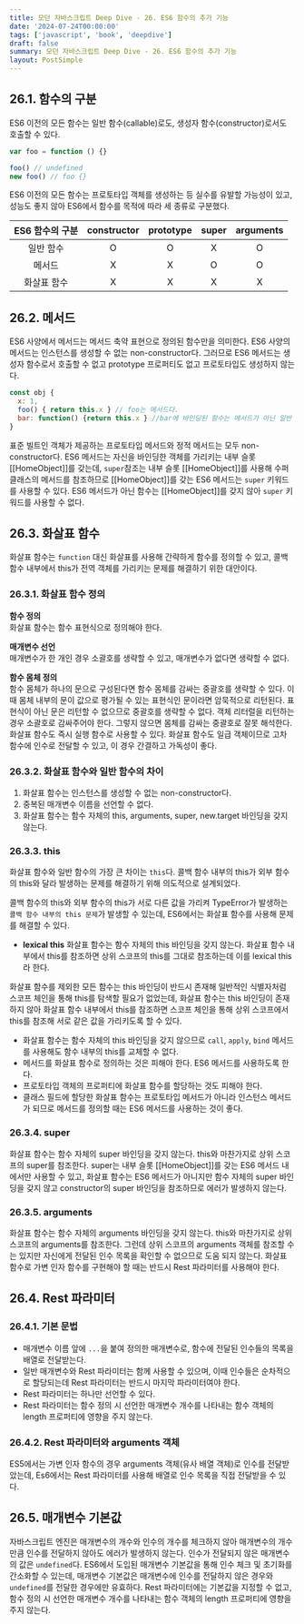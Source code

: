 ```yaml
---
title: 모던 자바스크립트 Deep Dive - 26. ES6 함수의 추가 기능
date: '2024-07-24T00:00:00'
tags: ['javascript', 'book', 'deepdive']
draft: false
summary: 모던 자바스크립트 Deep Dive - 26. ES6 함수의 추가 기능
layout: PostSimple
---
```


## 26.1. 함수의 구분

ES6 이전의 모든 함수는 일반 함수(callable)로도, 생성자 함수(constructor)로서도 호출할 수 있다.

```js
var foo = function () {}

foo() // undefined
new foo() // foo {}
```

ES6 이전의 모든 함수는 프로토타입 객체를 생성하는 등 실수를 유발할 가능성이 있고, 성능도 좋지 않아 ES6에서 함수를 목적에 따라 세 종류로 구분했다.

| ES6 함수의 구분 | constructor | prototype | super | arguments |
| :-------------: | :---------: | :-------: | :---: | :-------: |
|    일반 함수    |      O      |     O     |   X   |     O     |
|     메서드      |      X      |     X     |   O   |     O     |
|   화살표 함수   |      X      |     X     |   X   |     X     |

## 26.2. 메서드

ES6 사양에서 메서드는 메서드 축약 표현으로 정의된 함수만을 의미한다. ES6 사양의 메서드는 인스턴스를 생성할 수 없는 non-constructor다. 그러므로 ES6 메서드는 생성자 함수로서 호출할 수 없고 prototype 프로퍼티도 없고 프로토타입도 생성하지 않는다.

```js
const obj {
  x: 1,
  foo() { return this.x } // foo는 메서드다.
  bar: function() {return this.x } //bar에 바인딩된 함수는 메서드가 아닌 일반 함수다.
}
```

표준 빌트인 객체가 제공하는 프로토타입 메서드와 정적 메서드는 모두 non-constructor다.
ES6 메서드는 자신을 바인딩한 객체를 가리키는 내부 슬롯 [[HomeObject]]를 갖는데, `super`참조는 내부 슬롯 [[HomeObject]]를 사용해 수퍼클래스의 메서드를 참조하므로 [[HomeObject]]를 갖는 ES6 메서드는 `super` 키워드를 사용할 수 있다.
ES6 메서드가 아닌 함수는 [[HomeObject]]를 갖지 않아 `super` 키워드를 사용할 수 없다.

## 26.3. 화살표 함수

화살표 함수는 `function` 대신 화살표를 사용해 간략하게 함수를 정의할 수 있고, 콜백 함수 내부에서 this가 전역 객체를 가리키는 문제를 해결하기 위한 대안이다.

### 26.3.1. 화살표 함수 정의

**함수 정의**  
화살표 함수는 함수 표현식으로 정의해야 한다.

**매개변수 선언**  
매개변수가 한 개인 경우 소괄호를 생략할 수 있고, 매개변수가 없다면 생략할 수 없다.

**함수 몸체 정의**  
함수 몸체가 하나의 문으로 구성된다면 함수 몸체를 감싸는 중괄호를 생략할 수 있다. 이때 몸체 내부의 문이 값으로 평가될 수 있는 표현식인 문이라면 암묵적으로 리턴된다. 표현식이 아닌 문은 리턴할 수 없으므로 중괄호를 생략할 수 없다.
객체 리터럴을 리턴하는 경우 소괄호로 감싸주어야 한다. 그렇지 않으면 몸체를 감싸는 중괄호로 잘못 해석한다.
화살표 함수도 즉시 실행 함수로 사용할 수 있다.
화살표 함수도 일급 객체이므로 고차 함수에 인수로 전달할 수 있고, 이 경우 간결하고 가독성이 좋다.

### 26.3.2. 화살표 함수와 일반 함수의 차이

1. 화살표 함수는 인스턴스를 생성할 수 없는 non-constructor다.
2. 중복된 매개변수 이름을 선언할 수 없다.
3. 화살표 함수는 함수 자체의 this, arguments, super, new.target 바인딩을 갖지 않는다.

### 26.3.3. this

화살표 함수와 일반 함수의 가장 큰 차이는 `this`다. 콜백 함수 내부의 this가 외부 함수의 this와 달라 발생하는 문제를 해결하기 위해 의도적으로 설계되었다.

콜백 함수의 this와 외부 함수의 this가 서로 다른 값을 가리켜 TypeError가 발생하는 `콜백 함수 내부의 this 문제`가 발생할 수 있는데, ES6에서는 화살표 함수를 사용해 문제를 해결할 수 있다.

- **lexical this**
  화살표 함수는 함수 자체의 this 바인딩을 갖지 않는다. 화살표 함수 내부에서 this를 참조하면 상위 스코프의 this를 그대로 참조하는데 이를 lexical this라 한다.

화살표 함수를 제외한 모든 함수는 this 바인딩이 반드시 존재해 일반적인 식별자처럼 스코프 체인을 통해 this를 탐색할 필요가 없었는데, 화살표 함수는 this 바인딩이 존재하지 않아 화살표 함수 내부에서 this를 참조하면 스코프 체인을 통해 상위 스코프에서 this를 참조해 서로 같은 값을 가리키도록 할 수 있다.

- 화살표 함수는 함수 자체의 this 바인딩을 갖지 않으므로 `call`, `apply`, `bind` 메서드를 사용해도 함수 내부의 this를 교체할 수 없다.
- 메서드를 화살표 함수로 정의하는 것은 피해야 한다. ES6 메서드를 사용하도록 한다.
- 프로토타입 객체의 프로퍼티에 화살표 함수를 할당하는 것도 피해야 한다.
- 클래스 필드에 할당한 화살표 함수는 프로토타입 메서드가 아니라 인스턴스 메서드가 되므로 메서드를 정의할 때는 ES6 메서드를 사용하는 것이 좋다.

### 26.3.4. super

화살표 함수는 함수 자체의 super 바인딩을 갖지 않는다. this와 마찬가지로 상위 스코프의 super를 참조한다. super는 내부 슬롯 [[HomeObject]]를 갖는 ES6 메서드 내에서만 사용할 수 있고, 화살표 함수는 ES6 메서드가 아니지만 함수 자체의 super 바인딩을 갖지 않고 constructor의 super 바인딩을 참조하므로 에러가 발생하지 않는다.

### 26.3.5. arguments

화살표 함수는 함수 자체의 arguments 바인딩을 갖지 않는다. this와 마찬가지로 상위 스코프의 arguments를 참조한다. 그런데 상위 스코프의 arguments 객체를 참조할 수는 있지만 자신에게 전달된 인수 목록을 확인할 수 없으므로 도움 되지 않는다. 화살표 함수로 가변 인자 함수를 구현해야 할 때는 반드시 Rest 파라미터를 사용해야 한다.

## 26.4. Rest 파라미터

### 26.4.1. 기본 문법

- 매개변수 이름 앞에 `...`을 붙여 정의한 매개변수로, 함수에 전달된 인수들의 목록을 배열로 전달받는다.
- 일반 매개변수와 Rest 파라미터는 함께 사용할 수 있으며, 이때 인수들은 순차적으로 할당되는데 Rest 파라미터는 반드시 마지막 파라미터여야 한다.
- Rest 파라미터는 하나만 선언할 수 있다.
- Rest 파라미터는 함수 정의 시 선언한 매개변수 개수를 나타내는 함수 객체의 length 프로퍼티에 영향을 주지 않는다.

### 26.4.2. Rest 파라미터와 arguments 객체

ES5에서는 가변 인자 함수의 경우 arguments 객체(유사 배열 객체)로 인수를 전달받았는데, Es6에서는 Rest 파라미터를 사용해 배열로 인수 목록을 직접 전달받을 수 있다.

## 26.5. 매개변수 기본값

자바스크립트 엔진은 매개변수의 개수와 인수의 개수를 체크하지 않아 매개변수의 개수만큼 인수를 전달하지 않아도 에러가 발생하지 않는다.
인수가 전달되지 않은 매개변수의 값은 `undefined`다. ES6에서 도입된 매개변수 기본값을 통해 인수 체크 및 초기화를 간소화할 수 있는데, 매개변수 기본값은 매개변수에 인수를 전달하지 않은 경우와 `undefined`를 전달한 경우에만 유효하다.
Rest 파라미터에는 기본값을 지정할 수 없고, 함수 정의 시 선언한 매개변수 개수를 나타내는 함수 객체의 length 프로퍼티에 영향을 주지 않는다.
